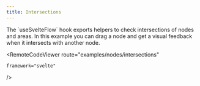 ```yaml
---
title: Intersections
---
```



<ExampleLayout>
The `useSvelteFlow` hook exports helpers to check intersections of nodes and areas. In this example you can drag a node and get a visual feedback when it intersects with another node.

  <RemoteCodeViewer
    route="examples/nodes/intersections"
    
    framework="svelte"
  />
</ExampleLayout>

